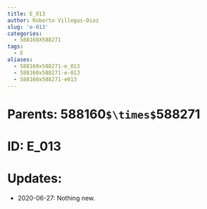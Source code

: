 ```yaml
---
title: E_013
author: Roberto Villegas-Diaz
slug: 'e-013'
categories:
  - 588160X588271
tags:
  - E
aliases:
  - 588160x588271-e_013
  - 588160x588271-e-013
  - 588160x588271-e013
---
```


# **Parents**: 588160`$\times$`588271
# **ID**: E_013
# **Updates**: 
 - 2020-06-27: Nothing new.

